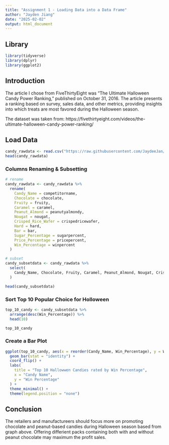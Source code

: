 ---
title: "Assignment 1 - Loading Data into a Data Frame"
author: "Jayden Jiang"
date: "2025-02-02"
output: html_document
---

## Library
```{r}
library(tidyverse)
library(dplyr)
library(ggplot2)
```

## Introduction
The article I chose from FiveThirtyEight was "The Ultimate Halloween Candy Power Ranking," published on October 31, 2016. The article presents a ranking based on survey, sales data, and other metrics, providing insights into which treats are most favored during the Halloween season. 

The dataset was taken from: https://fivethirtyeight.com/videos/the-ultimate-halloween-candy-power-ranking/

## Load Data
```{r}
candy_rawdata <- read.csv("https://raw.githubusercontent.com/JaydeeJan/Best-Candy/refs/heads/main/candy-data.csv")
head(candy_rawdata)
```

### Columns Renaming & Subsetting
```{r}
# rename 
candy_rawdata <- candy_rawdata %>%
  rename(
    Candy_Name = competitorname,
    Chocolate = chocolate,
    Fruity = fruity,
    Caramel = caramel,
    Peanut_Almond = peanutyalmondy,
    Nougat = nougat,
    Crisped_Rice_Wafer = crispedricewafer,
    Hard = hard,
    Bar = bar,
    Sugar_Percentage = sugarpercent,
    Price_Percentage = pricepercent,
    Win_Percentage = winpercent
  )

# subset
candy_subsetdata <- candy_rawdata %>%
  select(
    Candy_Name, Chocolate, Fruity, Caramel, Peanut_Almond, Nougat, Crisped_Rice_Wafer, Hard, Bar, Sugar_Percentage, Price_Percentage, Win_Percentage
  )

head(candy_subsetdata)
```
### Sort Top 10 Popular Choice for Holloween
```{r}
top_10_candy <- candy_subsetdata %>%
  arrange(desc(Win_Percentage)) %>%
  head(10)

top_10_candy
```

### Create a Bar Plot
```{r}
ggplot(top_10_candy, aes(x = reorder(Candy_Name, Win_Percentage), y = Win_Percentage, fill = Candy_Name)) +
  geom_bar(stat = "identity") +
  coord_flip() +
  labs(
    title = "Top 10 Hallowwen Candies rated by Win Percentage",
    x = "Candy Name",
    y = "Win Percentage"
  ) +
  theme_minimal() +
  theme(legend.position = "none")
```

## Conclusion 
The retailers and manufactureers should focus more on promoting chocolate and peanut-based candies during Halloween season based from graph above. Offering differient packs containing both with and without peanut chocolate may maximum the profit sales. 
